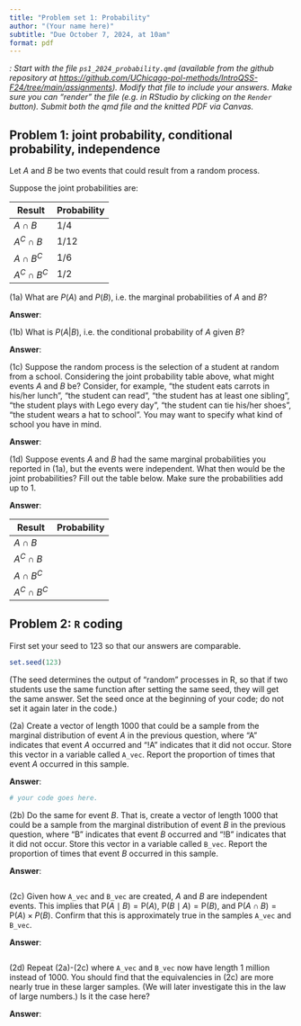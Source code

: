 ```yaml
---
title: "Problem set 1: Probability"
author: "(Your name here)"
subtitle: "Due October 7, 2024, at 10am"
format: pdf
---
```


*\textsc{Note}: Start with the file `ps1_2024_probability.qmd` (available from the github repository at <https://github.com/UChicago-pol-methods/IntroQSS-F24/tree/main/assignments>). Modify that file to include your answers. Make sure you can "render" the file (e.g. in RStudio by clicking on the `Render` button). Submit both the qmd file and the knitted PDF via Canvas.* 

<!-- change empirical setting, change numbers -->
<!-- numbers must add up to 1, not have independence --> 

## Problem 1: joint probability, conditional probability, independence

Let $A$ and $B$ be two events that could result from a random process.

Suppose the joint probabilities are:

| Result  | Probability |
|------|------------|
|  $A \cap B$   |   $1/4$    |
|  $A^C \cap B$   |  $1/12$   |
|  $A \cap B^C$   |  $1/6$   |
|  $A^C \cap B^C$   |  $1/2$  |

(1a) What are $P(A)$ and $P(B)$, i.e. the marginal probabilities of $A$ and $B$?

**Answer**: 

\vspace{.1in}

(1b) What is $P(A | B)$, i.e. the conditional probability of $A$ given $B$?  

**Answer**: 


\vspace{.1in}

(1c) Suppose the random process is the selection of a student at random from a school. Considering the joint probability table above, what might events $A$ and $B$ be? Consider, for example, "the student eats carrots in his/her lunch", "the student can read", "the student has at least one sibling", "the student plays with Lego every day", "the student can tie his/her shoes", "the student wears a hat to school". You may want to specify what kind of school you have in mind.

**Answer**: 

(1d) Suppose events $A$ and $B$ had the same marginal probabilities you reported in (1a), but the events were independent. What then would be the joint probabilities? Fill out the table below. Make sure the probabilities add up to 1.


**Answer**:

| Result  | Probability |
|------|------------|
|  $A \cap B$   |       |
|  $A^C \cap B$   |      |
|  $A \cap B^C$   |      |
|  $A^C \cap B^C$   |     |
 

\vspace{.2in}




## Problem 2: `R` coding

First set your seed to 123 so that our answers are comparable. 

```r
set.seed(123)
```

(The seed determines the output of "random" processes in R, so that if two students use the same function after setting the same seed, they will get the same answer. Set the seed once at the beginning of your code; do not set it again later in the code.)

(2a) Create a vector of length 1000 that could be a sample from the marginal distribution of event $A$ in the previous question, where "A" indicates that event $A$ occurred and "!A" indicates that it did not occur. Store this vector in a variable called `A_vec`. Report the proportion of times that event $A$ occurred in this sample. 

**Answer**: 

```r
# your code goes here.
```

\vspace{.1in}


(2b) Do the same for event $B$. That is, create a vector of length 1000 that could be a sample from the marginal distribution of event $B$ in the previous question, where "B" indicates that event $B$ occurred and "!B" indicates that it did not occur. Store this vector in a variable called `B_vec`. Report the proportion of times that event $B$ occurred in this sample.

**Answer**: 

```r
```

\vspace{.1in}


(2c) Given how `A_vec` and `B_vec` are created, $A$ and $B$ are independent events. This implies that $\text{P}(A \mid B) = \text{P}(A)$, $\text{P}(B \mid A) = \text{P}(B)$, and $\text{P}(A \cap B) = \text{P}(A) \times P(B)$. Confirm that this is approximately true in the samples `A_vec` and `B_vec`.

**Answer**: 

```r
```

\vspace{.1in}


(2d) Repeat (2a)-(2c) where `A_vec` and `B_vec` now have length 1 million instead of 1000. You should find that the equivalencies in (2c) are more nearly true in these larger samples. (We will later investigate this in the law of large numbers.) Is it the case here? 

**Answer**: 

```r
```



